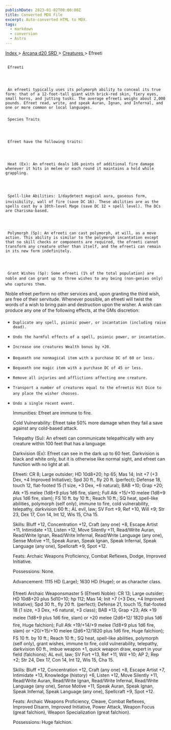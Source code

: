 ```yaml
---
publishDate: 2023-01-02T00:00:00Z
title: Converted MDX File
excerpt: Auto-converted HTML to MDX.
tags:
  - markdown
  - conversion
  - Astro
---
```







[
      Index
     ](-index)
     >
     [
      Arcana d20 SRD
     ](arcana-d20-srd-index)
     >
     [
      Creatures
     ](arcana-d20-srd-creatures-index)
     > Efreeti
    





## 
     Efreeti
    



     An efreeti typically uses its polymorph ability to conceal its true form: that of a 12-foot-tall giant with brick-red skin, fiery eyes, small horns, and jutting tusks. The average efreeti weighs about 2,000 pounds. Efreet read, write, and speak Auran, Ignan, and Infernal, and one or more common or local languages.
    


### 
     Species Traits
    



     Efreet have the following traits:
    



     Heat (Ex): An efreeti deals 1d6 points of additional fire damage whenever it hits in melee or each round it maintains a hold while grappling.
    



     Spell-like Abilities: 1/daydetect magical aura, gaseous form, invisibility, wall of fire (save DC 16). These abilities are as the spells cast by a 10th-level Mage (save DC 12 + spell level). The DCs are Charisma-based.
    



     Polymorph (Sp): An efreeti can cast polymorph, at will, as a move action. This ability is similar to the polymorph incantation except that no skill checks or components are required, the efreeti cannot transform any creature other than itself, and the efreeti can remain in its new form indefinitely.
    



     Grant Wishes (Sp): Some efreeti (1% of the total population) are noble and can grant up to three wishes to any being (non-genies only) who captures them.
Noble efreet perform no other services and, upon granting the third wish, are free of their servitude. Whenever possible, an efreeti will twist the words of a wish to bring pain and destruction upon the wisher. A wish can produce any one of the following effects, at the GMs discretion:
    


- 
      Duplicate any spell, psionic power, or incantation (including raise dead).
     
- 
      Undo the harmful effects of a spell, psionic power, or incantation.
     
- 
      Increase one creatures Wealth bonus by +20.
     
- 
      Bequeath one nonmagical item with a purchase DC of 60 or less.
     
- 
      Bequeath one magic item with a purchase DC of 45 or less.
     
- 
      Remove all injuries and afflictions affecting one creature.
     
- 
      Transport a number of creatures equal to the efreetis Hit Dice to any place the wisher chooses.
     
- 
      Undo a single recent event.
     



     Immunities: Efreet are immune to fire.
    



     Cold Vulnerability: Efreet take 50% more damage when they fail a save against any cold-based attack.
    



     Telepathy (Su): An efreeti can communicate telepathically with any creature within 100 feet that has a language.
    



     Darkvision (Ex): Efreet can see in the dark up to 60 feet. Darkvision is black and white only, but it is otherwise like normal sight, and efreet can function with no light at all.
    



     Efreeti: CR 8; Large outsider; HD 10d8+20; hp 65; Mas 14; Init +7 (+3 Dex, +4 Improved Initiative); Spd 30 ft., fly 20 ft. (perfect); Defense 18, touch 12, flat-footed 15 (1 size, +3 Dex, +6 natural); BAB +10; Grap +20; Atk +15 melee (1d8+9 plus 1d6 fire, slam); Full Atk +15/+10 melee (1d8+9 plus 1d6 fire, slam); FS 10 ft. by 10 ft.; Reach 10 ft.; SQ heat, spell-like abilities, polymorph (self only), immune to fire, cold vulnerability, telepathy, darkvision 60 ft.; AL evil, law; SV Fort +9, Ref +10, Will +9; Str 23, Dex 17, Con 14, Int 12, Wis 15, Cha 15.
    



     Skills: Bluff +12, Concentration +12, Craft (any one) +8, Escape Artist +11, Intimidate +13, Listen +12, Move Silently +11, Read/Write Auran, Read/Write Ignan, Read/Write Infernal, Read/Write Language (any one), Sense Motive +11, Speak Auran, Speak Ignan, Speak Infernal, Speak Language (any one), Spellcraft +9, Spot +12.
    



     Feats: Archaic Weapons Proficiency, Combat Reflexes, Dodge, Improved Initiative.
    



     Possessions: None.
    



     Advancement: 1115 HD (Large); 1630 HD (Huge); or as character class.
    



     Efreeti Archaic Weaponsmaster 5 (Efreeti Noble): CR 13; Large outsider; HD 10d8+20 plus 5d10+10; hp 112; Mas 14; Init +7 (+3 Dex, +4 Improved Initiative); Spd 30 ft., fly 20 ft. (perfect); Defense 21, touch 15, flat-footed 18 (1 size, +3 Dex, +6 natural, +3 class); BAB +13; Grap +23; Atk +19 melee (1d8+9 plus 1d6 fire, slam) or +20 melee (2d6+12/ 1820 plus 1d6 fire, Huge falchion); Full Atk +19/+14/+9 melee (1d8+9 plus 1d6 fire, slam) or +20/+15/+10 melee (2d6+12/1820 plus 1d6 fire, Huge falchion); FS 10 ft. by 10 ft.; Reach 10 ft.; SQ heat, spell-like abilities, polymorph (self only), grant wishes, immune to fire, cold vulnerability, telepathy, darkvision 60 ft., imbue weapon +1, quick weapon draw, expert in your field (falchions); AL evil, law; SV Fort +13, Ref +11, Will +10; AP 2; Rep +2; Str 24, Dex 17, Con 14, Int 12, Wis 15, Cha 15.
    



     Skills: Bluff +12, Concentration +12, Craft (any one) +8, Escape Artist +7, Intimidate +13, Knowledge (history) +6, Listen +12, Move Silently +11, Read/Write Auran, Read/Write Ignan, Read/Write Infernal, Read/Write Language (any one), Sense Motive +11, Speak Auran, Speak Ignan, Speak Infernal, Speak Language (any one), Spellcraft +9, Spot +12.
    



     Feats: Archaic Weapons Proficiency, Cleave, Combat Reflexes, Improved Disarm, Improved Initiative, Power Attack, Weapon Focus (great falchion), Weapon Specialization (great falchion).
    



     Possessions: Huge falchion.
    




